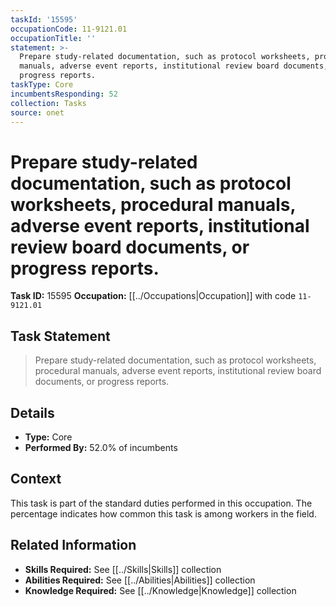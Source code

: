 ```yaml
---
taskId: '15595'
occupationCode: 11-9121.01
occupationTitle: ''
statement: >-
  Prepare study-related documentation, such as protocol worksheets, procedural
  manuals, adverse event reports, institutional review board documents, or
  progress reports.
taskType: Core
incumbentsResponding: 52
collection: Tasks
source: onet
---
```

# Prepare study-related documentation, such as protocol worksheets, procedural manuals, adverse event reports, institutional review board documents, or progress reports.

**Task ID:** 15595
**Occupation:** [[../Occupations|Occupation]] with code `11-9121.01`

## Task Statement

> Prepare study-related documentation, such as protocol worksheets, procedural manuals, adverse event reports, institutional review board documents, or progress reports.

## Details

- **Type:** Core
- **Performed By:** 52.0% of incumbents

## Context

This task is part of the standard duties performed in this occupation. The percentage indicates how common this task is among workers in the field.

## Related Information

- **Skills Required:** See [[../Skills|Skills]] collection
- **Abilities Required:** See [[../Abilities|Abilities]] collection
- **Knowledge Required:** See [[../Knowledge|Knowledge]] collection
